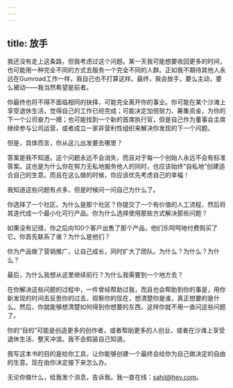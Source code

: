 ```yaml
---
---
---
```

title: 放手
---




我还没有走上这条路，但我考虑过这个问题。某一天我可能想要收回更多的时间，也可能用一种完全不同的方式去服务一个完全不同的人群。正如我不期待其他人永远在Gumroad工作一样，我自己也不打算这样。最终，我会放手，要么主动，要么被动——我当然希望是前者。

你最终也将不得不面临相同的抉择，可能完全离开你的事业。你可能在某个沙滩上享受退休生活，觉得自己的工作已经完成；可能决定加倍努力、筹集资金，为你的下一个公司奋力一搏；也可能找到一个新的首席执行官，但是自己作为董事会主席继续参与公司运营，或者成立一家非营利性组织来解决你发现的下一个问题。

但是，具体而言，你从这儿出发要去哪里？

答案是我不知道。这个问题永远不会消失，而且对于每一个创始人永远不会有标准答案。这也是为什么你在努力无私地服务他人的同时，也应该始终“自私地”创建适合自己的生意。而且在这么做的时候，你应该优先考虑自己的幸福！

我知道这些问题有点多，但是时候问一问自己为什么了。

你选择了一个社区。为什么是那个社区？你提交了一个有价值的人工流程，然后将其迭代成一个最小化可行产品。你为什么选择使用那些方式解决那些问题？

如果没有记错，你之后向100个客户出售了那个产品，他们乐呵呵地付费购买了它。你首先联系了谁？为什么是他们？

你为产品做了营销推广，让自己成长，同时扩大了团队。为什么？为什么？为什么？

最后，为什么我想从这里继续前行？为什么我需要到一个地方去？

在你解决这些问题的过程中，一件曾经帮助过我，而且也会帮助到你的事是，用你新发现的时间去反思你的过去，观察你的现在，想清楚你是谁，真正想要的是什么。然后，你就能够想清楚如何得到你想要的东西，这样你就不用一直问这些问题了。

你的“目的”可能是创造更多的创作者，或者帮助更多的人创业，或者在沙滩上享受退休生活、整天冲浪。我不会假装自己知道。

我写这本书的目的是给你工具，让你能够创建一个最终会给你为自己做决定的自由的生意。现在由你决定接下来怎么办。

无论你做什么，给我发个消息，告诉我。我一直在线：sahil@hey.com。